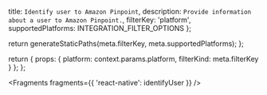   title: `Identify user to Amazon Pinpoint`,
  description: `Provide information about a user to Amazon Pinpoint.`,
  filterKey: 'platform',
  supportedPlatforms: INTEGRATION_FILTER_OPTIONS
};



  return generateStaticPaths(meta.filterKey, meta.supportedPlatforms);
};

  return {
    props: {
      platform: context.params.platform,
      filterKind: meta.filterKey
    }
  };
};


<Fragments fragments={{ 'react-native': identifyUser }} />
